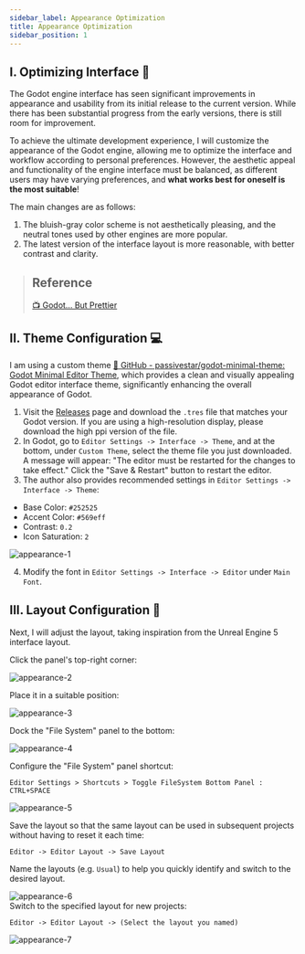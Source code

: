 ```yaml
---
sidebar_label: Appearance Optimization
title: Appearance Optimization
sidebar_position: 1
---
```


## I. Optimizing Interface 🎨

The Godot engine interface has seen significant improvements in appearance and usability from its initial release to the current version. While there has been substantial progress from the early versions, there is still room for improvement.

To achieve the ultimate development experience, I will customize the appearance of the Godot engine, allowing me to optimize the interface and workflow according to personal preferences. However, the aesthetic appeal and functionality of the engine interface must be balanced, as different users may have varying preferences, and <b>what works best for oneself is the most suitable</b>!

The main changes are as follows:

1. The bluish-gray color scheme is not aesthetically pleasing, and the neutral tones used by other engines are more popular.
2. The latest version of the interface layout is more reasonable, with better contrast and clarity.

> ## Reference
>
> [📺 Godot... But Prettier](https://www.youtube.com/watch?v=WmZq3UgOGKY)

## II. Theme Configuration 💻

I am using a custom theme [🔗 GitHub - passivestar/godot-minimal-theme: Godot Minimal Editor Theme](https://github.com/passivestar/godot-minimal-theme), which provides a clean and visually appealing Godot editor interface theme, significantly enhancing the overall appearance of Godot.

1. Visit the [Releases](https://github.com/passivestar/godot-minimal-theme/releases) page and download the `.tres` file that matches your Godot version. If you are using a high-resolution display, please download the high ppi version of the file.
2. In Godot, go to `Editor Settings -> Interface -> Theme`, and at the bottom, under `Custom Theme`, select the theme file you just downloaded. A message will appear: "The editor must be restarted for the changes to take effect." Click the "Save & Restart" button to restart the editor.
3. The author also provides recommended settings in `Editor Settings -> Interface -> Theme`:

- Base Color: `#252525`
- Accent Color: `#569eff`
- Contrast: `0.2`
- Icon Saturation: `2`

<img src="/godot/appearance/1.png" alt="appearance-1" />

4. Modify the font in `Editor Settings -> Interface -> Editor` under `Main Font`.

## III. Layout Configuration 📐

Next, I will adjust the layout, taking inspiration from the Unreal Engine 5 interface layout.

Click the panel's top-right corner:

<img src="/godot/appearance/2.png" alt="appearance-2" />

Place it in a suitable position:

<img src="/godot/appearance/3.png" alt="appearance-3" />

Dock the "File System" panel to the bottom:

<img src="/godot/appearance/4.png" alt="appearance-4" />

Configure the "File System" panel shortcut:

`Editor Settings > Shortcuts > Toggle FileSystem Bottom Panel : CTRL+SPACE`

<img src="/godot/appearance/5.png" alt="appearance-5" />
<br />

Save the layout so that the same layout can be used in subsequent projects without having to reset it each time:

`Editor -> Editor Layout -> Save Layout`

Name the layouts (e.g. `Usual`) to help you quickly identify and switch to the desired layout.

<img src="/godot/appearance/6.jpg" alt="appearance-6" />
<br />
Switch to the specified layout for new projects:

`Editor -> Editor Layout -> (Select the layout you named)`

<img src="/godot/appearance/7.jpg" alt="appearance-7" />
